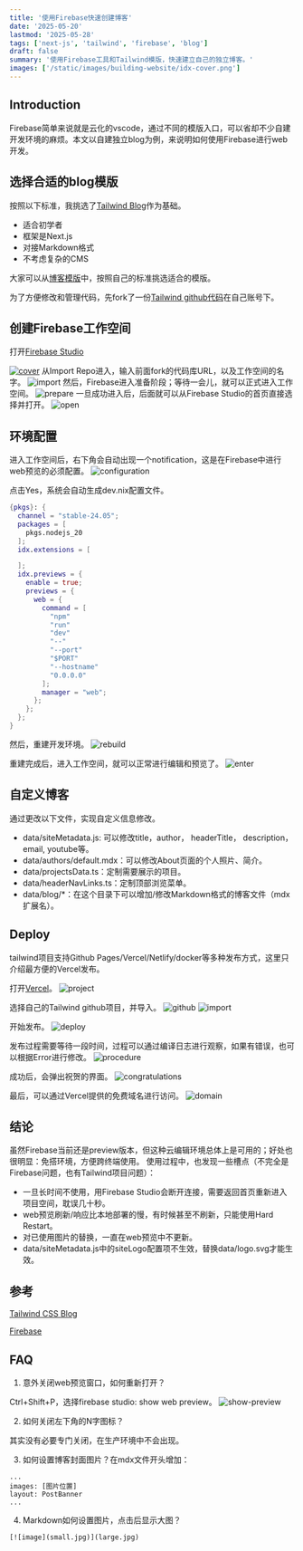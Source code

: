 ```yaml
---
title: '使用Firebase快速创建博客'
date: '2025-05-20'
lastmod: '2025-05-28'
tags: ['next-js', 'tailwind', 'firebase', 'blog']
draft: false
summary: '使用Firebase工具和Tailwind模版，快速建立自己的独立博客。'
images: ['/static/images/building-website/idx-cover.png']
---
```


## Introduction

Firebase简单来说就是云化的vscode，通过不同的模版入口，可以省却不少自建开发环境的麻烦。本文以自建独立blog为例，来说明如何使用Firebase进行web开发。

<TOCInline toc={props.toc} exclude="Introduction" />

## 选择合适的blog模版

按照以下标准，我挑选了[Tailwind Blog](https://vercel.com/templates/next.js/tailwind-css-starter-blog)作为基础。

- 适合初学者
- 框架是Next.js
- 对接Markdown格式
- 不考虑复杂的CMS

大家可以从[博客模版](https://vercel.com/templates?framework=next.js&type=blog)中，按照自己的标准挑选适合的模版。

为了方便修改和管理代码，先fork了一份[Tailwind github代码](https://github.com/timlrx/tailwind-nextjs-starter-blog)在自己账号下。

## 创建Firebase工作空间

打开[Firebase Studio](https://idx.google.com/)

[![cover](/static/images/building-website/idx-cover.png)](/static/images/building-website/idx-cover.png)
从Import Repo进入，输入前面fork的代码库URL，以及工作空间的名字。
![import](/static/images/building-website/idx-import.png)
然后，Firebase进入准备阶段；等待一会儿，就可以正式进入工作空间。
![prepare](/static/images/building-website/idx-prepare.png)
一旦成功进入后，后面就可以从Firebase Studio的首页直接选择并打开。
![open](/static/images/building-website/idx-open.png)

## 环境配置

进入工作空间后，右下角会自动出现一个notification，这是在Firebase中进行web预览的必须配置。
![configuration](/static/images/building-website/idx-configuration.png)

点击Yes，系统会自动生成dev.nix配置文件。

```nix:.idx/dev.nix
{pkgs}: {
  channel = "stable-24.05";
  packages = [
    pkgs.nodejs_20
  ];
  idx.extensions = [

  ];
  idx.previews = {
    enable = true;
    previews = {
      web = {
        command = [
          "npm"
          "run"
          "dev"
          "--"
          "--port"
          "$PORT"
          "--hostname"
          "0.0.0.0"
        ];
        manager = "web";
      };
    };
  };
}
```

然后，重建开发环境。
![rebuild](/static/images/building-website/idx-rebuild.png)

重建完成后，进入工作空间，就可以正常进行编辑和预览了。
![enter](/static/images/building-website/idx-enter.png)

## 自定义博客

通过更改以下文件，实现自定义信息修改。

- data/siteMetadata.js: 可以修改title，author， headerTitle， description， email, youtube等。
- data/authors/default.mdx：可以修改About页面的个人照片、简介。
- data/projectsData.ts：定制需要展示的项目。
- data/headerNavLinks.ts：定制顶部浏览菜单。
- data/blog/\*：在这个目录下可以增加/修改Markdown格式的博客文件（mdx扩展名）。

## Deploy

tailwind项目支持Github Pages/Vercel/Netlify/docker等多种发布方式，这里只介绍最方便的Vercel发布。

打开[Vercel](https://vercel.com/)。
![project](/static/images/building-website/vercel-project.png)

选择自己的Tailwind github项目，并导入。
![github](/static/images/building-website/vercel-github.png)
![import](/static/images/building-website/vercel-import.png)

开始发布。
![deploy](/static/images/building-website/vercel-deploy.png)

发布过程需要等待一段时间，过程可以通过编译日志进行观察，如果有错误，也可以根据Error进行修改。
![procedure](/static/images/building-website/vercel-procedure.png)

成功后，会弹出祝贺的界面。
![congratulations](/static/images/building-website/vercel-congratulations.png)

最后，可以通过Vercel提供的免费域名进行访问。
![domain](/static/images/building-website/vercel-domain.png)

## 结论

虽然Firebase当前还是preview版本，但这种云编辑环境总体上是可用的；好处也很明显：免搭环境，方便跨终端使用。
使用过程中，也发现一些槽点（不完全是Firebase问题，也有Tailwind项目问题）：

- 一旦长时间不使用，用Firebase Studio会断开连接，需要返回首页重新进入项目空间，耽误几十秒。
- web预览刷新/响应比本地部署的慢，有时候甚至不刷新，只能使用Hard Restart。
- 对已使用图片的替换，一直在web预览中不更新。
- data/siteMetadata.js中的siteLogo配置项不生效，替换data/logo.svg才能生效。

## 参考

[Tailwind CSS Blog](https://vercel.com/templates/next.js/tailwind-css-starter-blog)

[Firebase](https://firebase.google.com/docs/studio)

## FAQ

1. 意外关闭web预览窗口，如何重新打开？

Ctrl+Shift+P，选择firebase studio: show web preview。
![show-preview](/static/images/building-website/idx-show-preview.png)

2. 如何关闭左下角的N字图标？

其实没有必要专门关闭，在生产环境中不会出现。

3. 如何设置博客封面图片？在mdx文件开头增加：

```
...
images: [图片位置]
layout: PostBanner
...
```

4. Markdown如何设置图片，点击后显示大图？

```
[![image](small.jpg)](large.jpg)
```
